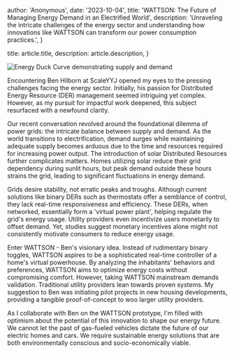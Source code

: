 
  author: 'Anonymous',
  date: '2023-10-04',
  title:
    'WATTSON: The Future of Managing Energy Demand in an Electrified World',
  description:
    'Unraveling the intricate challenges of the energy sector and understanding how innovations like WATTSON can transform our power consumption practices.',
}

  title: article.title,
  description: article.description,
}


<Image
  src={energyDuckCurve}
  alt="Energy Duck Curve demonstrating supply and demand"
/>

Encountering Ben Hilborn at ScaleYYJ opened my eyes to the pressing challenges facing the energy sector. Initially, his passion for Distributed Energy Resource (DER) management seemed intriguing yet complex. However, as my pursuit for impactful work deepened, this subject resurfaced with a newfound clarity.

Our recent conversation revolved around the foundational dilemma of power grids: the intricate balance between supply and demand. As the world transitions to electrification, demand surges while maintaining adequate supply becomes arduous due to the time and resources required for increasing power output. The introduction of solar Distributed Resources further complicates matters. Homes utilizing solar reduce their grid dependency during sunlit hours, but peak demand outside these hours strains the grid, leading to significant fluctuations in energy demand.

Grids desire stability, not erratic peaks and troughs. Although current solutions like binary DERs such as thermostats offer a semblance of control, they lack real-time responsiveness and efficiency. These DERs, when networked, essentially form a 'virtual power plant', helping regulate the grid's energy usage. Utility providers even incentivize users monetarily to offset demand. Yet, studies suggest monetary incentives alone might not consistently motivate consumers to reduce energy usage.

Enter WATTSON - Ben's visionary idea. Instead of rudimentary binary toggles, WATTSON aspires to be a sophisticated real-time controller of a home's virtual powerhouse. By analyzing the inhabitants' behaviors and preferences, WATTSON aims to optimize energy costs without compromising comfort. However, taking WATTSON mainstream demands validation. Traditional utility providers lean towards proven systems. My suggestion to Ben was initiating pilot projects in new housing developments, providing a tangible proof-of-concept to woo larger utility providers.

As I collaborate with Ben on the WATTSON prototype, I'm filled with optimism about the potential of this innovation to shape our energy future. We cannot let the past of gas-fueled vehicles dictate the future of our electric homes and cars. We require sustainable energy solutions that are both environmentally conscious and socio-economically viable.
